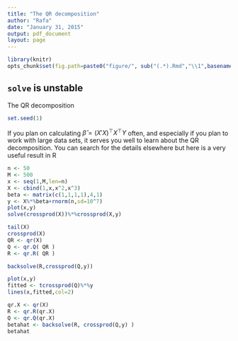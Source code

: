 ```yaml
---
title: "The QR decomposition"
author: "Rafa"
date: "January 31, 2015"
output: pdf_document
layout: page
---
```


```r
library(knitr)
opts_chunk$set(fig.path=paste0("figure/", sub("(.*).Rmd","\\1",basename(knitr:::knit_concord$get('infile'))), "-"))
```

## `solve` is unstable

The QR decomposition


```r
set.seed(1)
```

If you plan on calculating $\hat{\beta}=(X'X)^\top X^\top Y$ often, and especially if you plan to work with large data sets, it serves you well to learn about the QR decomposition. You can search for the details elsewhere but here is a very useful result in R


```r
n <- 50
M <- 500
x <- seq(1,M,len=n)
X <- cbind(1,x,x^2,x^3)
beta <- matrix(c(1,1,1,1),4,1)
y <- X%*%beta+rnorm(n,sd=10^7)
plot(x,y)
solve(crossprod(X))%*%crossprod(X,y)

tail(X)
crossprod(X)
QR <- qr(X)
Q <- qr.Q( QR )
R <- qr.R( QR )

backsolve(R,crossprod(Q,y))

plot(x,y)
fitted <- tcrossprod(Q)%*%y
lines(x,fitted,col=2)

```


```r
qr.X <- qr(X)
R <- qr.R(qr.X)
Q <- qr.Q(qr.X)
betahat <- backsolve(R, crossprod(Q,y) )
betahat
```
















